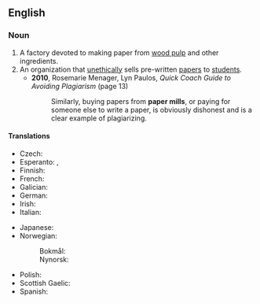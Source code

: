 {{also|papermill}}

==English==
{{wikipedia}}

===Noun===
{{en-noun}}

# A factory devoted to making paper from [[wood pulp]] and other ingredients.
# An organization that [[unethical]]ly sells pre-written [[paper]]s to [[student]]s.
#* '''2010''', Rosemarie Menager, Lyn Paulos, ''Quick Coach Guide to Avoiding Plagiarism'' (page 13)
#*: Similarly, buying papers from '''paper mills''', or paying for someone else to write a paper, is obviously dishonest and is a clear example of plagiarizing.

====Translations====
{{trans-top|factory}}
* Czech: {{t+|cs|papírna|f}}
* Esperanto: {{t|eo|paperfarejo}}, {{t|eo|papermuelejo}}
* Finnish: {{t+|fi|paperitehdas}}
* French: {{t+|fr|papeterie|f}}
* Galician: {{t|gl|papeleira|f}}
* German: {{t+|de|Papierfabrik|f}}
* Irish: {{t|ga|muileann páipéir|m}}
* Italian: {{t+|it|cartiera|f}}
{{trans-mid}}
* Japanese: {{t|ja|製紙工場|tr=seishikōjō|sc=Jpan}}
* Norwegian:
*: Bokmål: {{t|nb|papirfabrikk|m}}
*: Nynorsk: {{t|nn|papirfabrikk|m}}
* Polish: {{t+|pl|papiernia|f}}
* Scottish Gaelic: {{t|gd|muileann-pàipeir|m}}
* Spanish: {{t|es|papelera|f}}
{{trans-bottom}}
